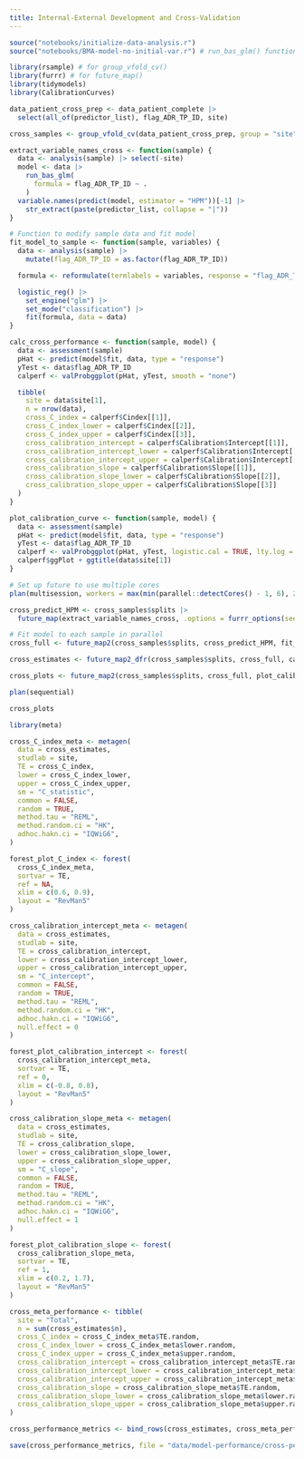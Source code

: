 ```yaml
---
title: Internal-External Development and Cross-Validation
---
```


```r
source("notebooks/initialize-data-analysis.r")
source("notebooks/BMA-model-no-initial-var.r") # run_bas_glm() function
```

```r
library(rsample) # for group_vfold_cv()
library(furrr) # for future_map()
library(tidymodels)
library(CalibrationCurves)

data_patient_cross_prep <- data_patient_complete |>
  select(all_of(predictor_list), flag_ADR_TP_ID, site)

cross_samples <- group_vfold_cv(data_patient_cross_prep, group = "site")

extract_variable_names_cross <- function(sample) {
  data <- analysis(sample) |> select(-site)
  model <- data |>
    run_bas_glm(
      formula = flag_ADR_TP_ID ~ .
    )
  variable.names(predict(model, estimator = "HPM"))[-1] |>
    str_extract(paste(predictor_list, collapse = "|"))
}

# Function to modify sample data and fit model
fit_model_to_sample <- function(sample, variables) {
  data <- analysis(sample) |>
    mutate(flag_ADR_TP_ID = as.factor(flag_ADR_TP_ID))

  formula <- reformulate(termlabels = variables, response = "flag_ADR_TP_ID")

  logistic_reg() |>
    set_engine("glm") |>
    set_mode("classification") |>
    fit(formula, data = data)
}

calc_cross_performance <- function(sample, model) {
  data <- assessment(sample)
  pHat <- predict(model$fit, data, type = "response")
  yTest <- data$flag_ADR_TP_ID
  calperf <- valProbggplot(pHat, yTest, smooth = "none")

  tibble(
    site = data$site[1],
    n = nrow(data),
    cross_C_index = calperf$Cindex[[1]],
    cross_C_index_lower = calperf$Cindex[[2]],
    cross_C_index_upper = calperf$Cindex[[3]],
    cross_calibration_intercept = calperf$Calibration$Intercept[[1]],
    cross_calibration_intercept_lower = calperf$Calibration$Intercept[[2]],
    cross_calibration_intercept_upper = calperf$Calibration$Intercept[[3]],
    cross_calibration_slope = calperf$Calibration$Slope[[1]],
    cross_calibration_slope_lower = calperf$Calibration$Slope[[2]],
    cross_calibration_slope_upper = calperf$Calibration$Slope[[3]]
  )
}

plot_calibration_curve <- function(sample, model) {
  data <- assessment(sample)
  pHat <- predict(model$fit, data, type = "response")
  yTest <- data$flag_ADR_TP_ID
  calperf <- valProbggplot(pHat, yTest, logistic.cal = TRUE, lty.log = 2, col.log = "blue", smooth = "none")
  calperf$ggPlot + ggtitle(data$site[1])
}

# Set up future to use multiple cores
plan(multisession, workers = max(min(parallel::detectCores() - 1, 6), 2))

cross_predict_HPM <- cross_samples$splits |>
  future_map(extract_variable_names_cross, .options = furrr_options(seed = TRUE))

# Fit model to each sample in parallel
cross_full <- future_map2(cross_samples$splits, cross_predict_HPM, fit_model_to_sample)

cross_estimates <- future_map2_dfr(cross_samples$splits, cross_full, calc_cross_performance)

cross_plots <- future_map2(cross_samples$splits, cross_full, plot_calibration_curve)

plan(sequential)
```

```r
cross_plots
```

```r
library(meta)

cross_C_index_meta <- metagen(
  data = cross_estimates,
  studlab = site,
  TE = cross_C_index,
  lower = cross_C_index_lower,
  upper = cross_C_index_upper,
  sm = "C_statistic",
  common = FALSE,
  random = TRUE,
  method.tau = "REML",
  method.random.ci = "HK",
  adhoc.hakn.ci = "IQWiG6",
)

forest_plot_C_index <- forest(
  cross_C_index_meta,
  sortvar = TE,
  ref = NA,
  xlim = c(0.6, 0.9),
  layout = "RevMan5"
)

cross_calibration_intercept_meta <- metagen(
  data = cross_estimates,
  studlab = site,
  TE = cross_calibration_intercept,
  lower = cross_calibration_intercept_lower,
  upper = cross_calibration_intercept_upper,
  sm = "C_intercept",
  common = FALSE,
  random = TRUE,
  method.tau = "REML",
  method.random.ci = "HK",
  adhoc.hakn.ci = "IQWiG6",
  null.effect = 0
)

forest_plot_calibration_intercept <- forest(
  cross_calibration_intercept_meta,
  sortvar = TE,
  ref = 0,
  xlim = c(-0.8, 0.8),
  layout = "RevMan5"
)

cross_calibration_slope_meta <- metagen(
  data = cross_estimates,
  studlab = site,
  TE = cross_calibration_slope,
  lower = cross_calibration_slope_lower,
  upper = cross_calibration_slope_upper,
  sm = "C_slope",
  common = FALSE,
  random = TRUE,
  method.tau = "REML",
  method.random.ci = "HK",
  adhoc.hakn.ci = "IQWiG6",
  null.effect = 1
)

forest_plot_calibration_slope <- forest(
  cross_calibration_slope_meta,
  sortvar = TE,
  ref = 1,
  xlim = c(0.2, 1.7),
  layout = "RevMan5"
)

cross_meta_performance <- tibble(
  site = "Total",
  n = sum(cross_estimates$n),
  cross_C_index = cross_C_index_meta$TE.random,
  cross_C_index_lower = cross_C_index_meta$lower.random,
  cross_C_index_upper = cross_C_index_meta$upper.random,
  cross_calibration_intercept = cross_calibration_intercept_meta$TE.random,
  cross_calibration_intercept_lower = cross_calibration_intercept_meta$lower.random,
  cross_calibration_intercept_upper = cross_calibration_intercept_meta$upper.random,
  cross_calibration_slope = cross_calibration_slope_meta$TE.random,
  cross_calibration_slope_lower = cross_calibration_slope_meta$lower.random,
  cross_calibration_slope_upper = cross_calibration_slope_meta$upper.random
)

cross_performance_metrics <- bind_rows(cross_estimates, cross_meta_performance)
```

```r
save(cross_performance_metrics, file = "data/model-performance/cross-performance-metrics.rda")
```
